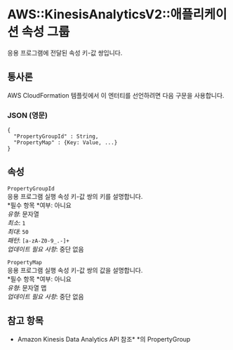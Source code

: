 # AWS::KinesisAnalyticsV2::애플리케이션 속성 그룹

응용 프로그램에 전달된 속성 키-값 쌍입니다.

## 통사론

AWS CloudFormation 템플릿에서 이 엔터티를 선언하려면 다음 구문을 사용합니다.

### JSON (영문)

```
{
  "PropertyGroupId" : String,
  "PropertyMap" : {Key: Value, ...}
}
```

## 속성

`PropertyGroupId`  
응용 프로그램 실행 속성 키-값 쌍의 키를 설명합니다.  
*필수 항목 *여부: 아니요  
_유형_: 문자열  
_최소_: `1`  
_최대_: `50`  
_패턴_: `[a-zA-Z0-9_.-]+`  
_업데이트 필요 사항_: 중단 없음

`PropertyMap`  
응용 프로그램 실행 속성 키-값 쌍의 값을 설명합니다.  
*필수 항목 *여부: 아니요  
_유형_: 문자열 맵  
_업데이트 필요 사항_: 중단 없음

## 참고 항목

- Amazon Kinesis Data Analytics API 참조\* \*의 PropertyGroup
